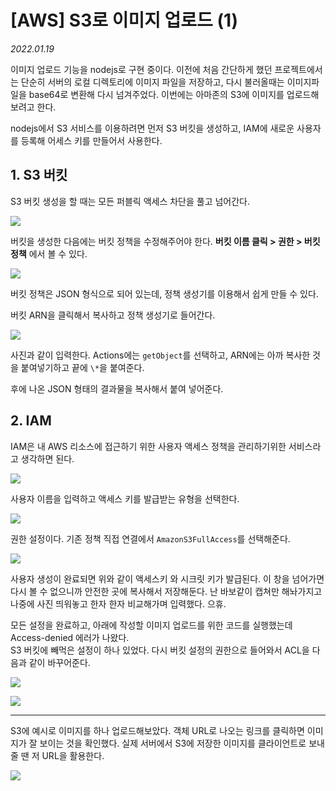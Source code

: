 
# \[AWS] S3로 이미지 업로드 \(1)

_2022.01.19_

이미지 업로드 기능을 nodejs로 구현 중이다. 이전에 처음 간단하게 했던 프로젝트에서는 단순히 서버의 로컬 디렉토리에 이미지 파일을 저장하고, 다시 불러올때는 이미지파일을 base64로 변환해 다시 넘겨주었다. 이번에는 아마존의 S3에 이미지를 업로드해보려고 한다.

nodejs에서 S3 서비스를 이용하려면 먼저 S3 버킷을 생성하고, IAM에 새로운 사용자를 등록해 어세스 키를 만들어서 사용한다.

## 1\. S3 버킷

S3 버킷 생성을 할 때는 모든 퍼블릭 액세스 차단을 풀고 넘어간다.

![](https://img1.daumcdn.net/thumb/R1280x0/?scode=mtistory2&fname=https%3A%2F%2Fblog.kakaocdn.net%2Fdn%2FbyRp5X%2Fbtrq9YnTYGl%2FaBzNDmcF4pkhVRICAkCUY0%2Fimg.png)

버킷을 생성한 다음에는 버킷 정책을 수정해주어야 한다. **버킷 이름 클릭 > 권한 > 버킷 정책** 에서 볼 수 있다.

<Img src="https://img1.daumcdn.net/thumb/R1280x0/?scode=mtistory2&fname=https%3A%2F%2Fblog.kakaocdn.net%2Fdn%2FdlGx6f%2Fbtrq69X1ja1%2F5CSHIZADwH2QTJ9U8xK3D1%2Fimg.png" />

버킷 정책은 JSON 형식으로 되어 있는데, 정책 생성기를 이용해서 쉽게 만들 수 있다.

버킷 ARN을 클릭해서 복사하고 정책 생성기로 들어간다.

![](https://img1.daumcdn.net/thumb/R1280x0/?scode=mtistory2&fname=https%3A%2F%2Fblog.kakaocdn.net%2Fdn%2FLSvP4%2Fbtrq5oVW46m%2FOc4R6TDzIajW5za1RIVwSk%2Fimg.png)

사진과 같이 입력한다. Actions에는 `getObject`를 선택하고, ARN에는 아까 복사한 것을 붙여넣기하고 끝에 `\*`을 붙여준다.

후에 나온 JSON 형태의 결과물을 복사해서 붙여 넣어준다.

## 2\. IAM

IAM은 내 AWS 리소스에 접근하기 위한 사용자 액세스 정책을 관리하기위한 서비스라고 생각하면 된다.

![](https://img1.daumcdn.net/thumb/R1280x0/?scode=mtistory2&fname=https%3A%2F%2Fblog.kakaocdn.net%2Fdn%2Fcijofu%2Fbtrq4x6COGI%2FTIs7YFvlKKOvsYKFsYYns0%2Fimg.png)

사용자 이름을 입력하고 액세스 키를 발급받는 유형을 선택한다.

![](https://img1.daumcdn.net/thumb/R1280x0/?scode=mtistory2&fname=https%3A%2F%2Fblog.kakaocdn.net%2Fdn%2FwrWip%2Fbtrq7HtpuF7%2FOyXn4OkJxRYoX8xbXidAwK%2Fimg.png)

권한 설정이다. 기존 정책 직접 연결에서 `AmazonS3FullAccess`를 선택해준다.

![](https://img1.daumcdn.net/thumb/R1280x0/?scode=mtistory2&fname=https%3A%2F%2Fblog.kakaocdn.net%2Fdn%2FbVgn05%2Fbtrq2kmfTio%2FvYJ0NzgSbSpB4zVh9FivKK%2Fimg.png)

사용자 생성이 완료되면 위와 같이 액세스키 와 시크릿 키가 발급된다. 이 창을 넘어가면 다시 볼 수 없으니까 안전한 곳에 복사해서 저장해둔다. 난 바보같이 캡쳐만 해놔가지고 나중에 사진 띄워놓고 한자 한자 비교해가며 입력했다. 으휴.

모든 설정을 완료하고, 아래에 작성할 이미지 업로드를 위한 코드를 실행했는데 Access-denied 에러가 나왔다.  
S3 버킷에 빼먹은 설정이 하나 있었다. 다시 버킷 설정의 권한으로 들어와서 ACL을 다음과 같이 바꾸어준다.

![](https://img1.daumcdn.net/thumb/R1280x0/?scode=mtistory2&fname=https%3A%2F%2Fblog.kakaocdn.net%2Fdn%2FdxNMt4%2FbtrrpVfr6FR%2FqIKpDcE0KbLloM0q4T6aq1%2Fimg.png)

![](https://img1.daumcdn.net/thumb/R1280x0/?scode=mtistory2&fname=https%3A%2F%2Fblog.kakaocdn.net%2Fdn%2FebkzMC%2Fbtrq6LJPM82%2FfRSFGQPZ07VEzUivMzC0nK%2Fimg.png)

---

S3에 예시로 이미지를 하나 업로드해보았다. 객체 URL로 나오는 링크를 클릭하면 이미지가 잘 보이는 것을 확인했다. 실제 서버에서 S3에 저장한 이미지를 클라이언트로 보내줄 땐 저 URL을 활용한다.

![](https://img1.daumcdn.net/thumb/R1280x0/?scode=mtistory2&fname=https%3A%2F%2Fblog.kakaocdn.net%2Fdn%2FcLPmr5%2Fbtrq4wmpqoS%2F6yvzDS5gZWUS74Fkc4RvsK%2Fimg.png)
